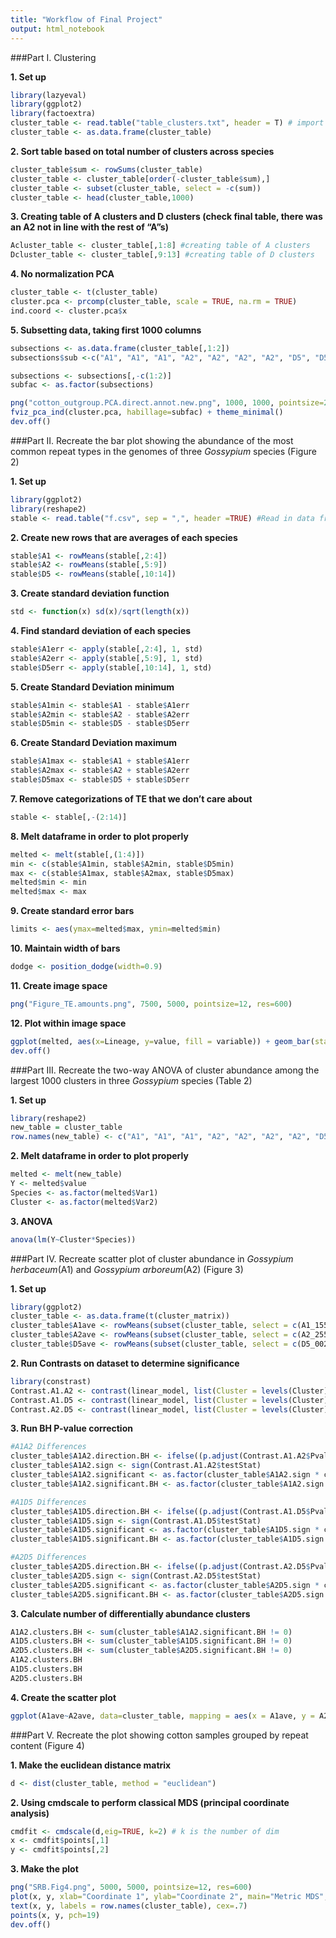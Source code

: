 ```yaml
---
title: "Workflow of Final Project"
output: html_notebook
---
```



###Part I. Clustering

**1. Set up**
```r
library(lazyeval)
library(ggplot2)
library(factoextra)
cluster_table <- read.table("table_clusters.txt", header = T) # import file from comparative analysis table
cluster_table <- as.data.frame(cluster_table)
```

**2. Sort table based on total number of clusters across species**
```r
cluster_table$sum <- rowSums(cluster_table)
cluster_table <- cluster_table[order(-cluster_table$sum),]
cluster_table <- subset(cluster_table, select = -c(sum))
cluster_table <- head(cluster_table,1000)
```

**3. Creating table of A clusters and D clusters (check final table, there was an A2 not in line with the rest of "A"s)**
```r
Acluster_table <- cluster_table[,1:8] #creating table of A clusters
Dcluster_table <- cluster_table[,9:13] #creating table of D clusters
```

**4. No normalization PCA**
```r
cluster_table <- t(cluster_table)
cluster.pca <- prcomp(cluster_table, scale = TRUE, na.rm = TRUE)
ind.coord <- cluster.pca$x
```

**5. Subsetting data, taking first 1000 columns**
```r
subsections <- as.data.frame(cluster_table[,1:2])
subsections$sub <-c("A1", "A1", "A1", "A2", "A2", "A2", "A2", "D5", "D5", "D5", "D5", "A2", "D5")

subsections <- subsections[,-c(1:2)]
subfac <- as.factor(subsections)

png("cotton_outgroup.PCA.direct.annot.new.png", 1000, 1000, pointsize=20)
fviz_pca_ind(cluster.pca, habillage=subfac) + theme_minimal()
dev.off()
```


###Part II. Recreate the bar plot showing the abundance of the most common repeat types in the genomes of three *Gossypium* species (Figure 2)

**1. Set up**
```r
library(ggplot2)
library(reshape2)
stable <- read.table("f.csv", sep = ",", header =TRUE) #Read in data frame
```

**2. Create new rows that are averages of each species**
```r
stable$A1 <- rowMeans(stable[,2:4])
stable$A2 <- rowMeans(stable[,5:9])
stable$D5 <- rowMeans(stable[,10:14])
```

**3. Create standard deviation function**
```r
std <- function(x) sd(x)/sqrt(length(x))
```

**4. Find standard deviation of each species**
```r
stable$A1err <- apply(stable[,2:4], 1, std)
stable$A2err <- apply(stable[,5:9], 1, std)
stable$D5err <- apply(stable[,10:14], 1, std)
```

**5. Create Standard Deviation minimum**
```r
stable$A1min <- stable$A1 - stable$A1err
stable$A2min <- stable$A2 - stable$A2err
stable$D5min <- stable$D5 - stable$D5err
```

**6. Create Standard Deviation maximum**
```r
stable$A1max <- stable$A1 + stable$A1err
stable$A2max <- stable$A2 + stable$A2err
stable$D5max <- stable$D5 + stable$D5err
```

**7. Remove categorizations of TE that we don't care about**
```r
stable <- stable[,-(2:14)]
```

**8. Melt dataframe in order to plot properly**
```r
melted <- melt(stable[,(1:4)])
min <- c(stable$A1min, stable$A2min, stable$D5min)
max <- c(stable$A1max, stable$A2max, stable$D5max)
melted$min <- min
melted$max <- max
```

**9. Create standard error bars**
```r
limits <- aes(ymax=melted$max, ymin=melted$min)
```

**10. Maintain width of bars**
```r
dodge <- position_dodge(width=0.9)
```

**11. Create image space**
```r
png("Figure_TE.amounts.png", 7500, 5000, pointsize=12, res=600)
```

**12. Plot within image space**
```r
ggplot(melted, aes(x=Lineage, y=value, fill = variable)) + geom_bar(stat = "identity",position = dodge) + geom_errorbar(limits, position = dodge, width=0.3) + labs(y="Mbp/1C", x="") + theme_set(theme_grey(base_size=12)) + scale_fill_hue(l=40)
dev.off()
```


###Part III. Recreate the two-way ANOVA of cluster abundance among the largest 1000 clusters in three *Gossypium* species (Table 2)

**1. Set up**
```r
library(reshape2)
new_table = cluster_table
row.names(new_table) <- c("A1", "A1", "A1", "A2", "A2", "A2", "A2", "D5", "D5", "D5", "D5", "A2", "D5")
```

**2. Melt dataframe in order to plot properly**
```r
melted <- melt(new_table)
Y <- melted$value
Species <- as.factor(melted$Var1)
Cluster <- as.factor(melted$Var2)
```

**3. ANOVA**
```r
anova(lm(Y~Cluster*Species))
```


###Part IV. Recreate scatter plot of cluster abundance in *Gossypium herbaceum*(A1) and *Gossypium arboreum*(A2) (Figure 3)

**1. Set up**
```r
library(ggplot2)
cluster_table <- as.data.frame(t(cluster_matrix))
cluster_table$A1ave <- rowMeans(subset(cluster_table, select = c(A1_155_, A1_073_, A1_097_), na.rm = TRUE))
cluster_table$A2ave <- rowMeans(subset(cluster_table, select = c(A2_255_, A2_034_, A2_044_, A2_099_, A2_101_), na.rm = TRUE))
cluster_table$D5ave <- rowMeans(subset(cluster_table, select = c(D5_002_, D5_031_, D5_004_, D5_053_, D5_ggg_), na.rm = TRUE))

```

**2. Run Contrasts on dataset to determine significance**
```r
library(constrast)
Contrast.A1.A2 <- contrast(linear_model, list(Cluster = levels(Cluster), Species = "A1"), list(Cluster = levels(Cluster), Species = "A2"))
Contrast.A1.D5 <- contrast(linear_model, list(Cluster = levels(Cluster), Species = "A1"), list(Cluster = levels(Cluster), Species = "D5"))
Contrast.A2.D5 <- contrast(linear_model, list(Cluster = levels(Cluster), Species = "A2"), list(Cluster = levels(Cluster), Species = "D5"))
```

**3. Run BH P-value correction**
```r
#A1A2 Differences
cluster_table$A1A2.direction.BH <- ifelse((p.adjust(Contrast.A1.A2$Pvalue, method = "BH") < 0.05), 1,0)
cluster_table$A1A2.sign <- sign(Contrast.A1.A2$testStat)
cluster_table$A1A2.significant <- as.factor(cluster_table$A1A2.sign * cluster_table$A1A2.direction)
cluster_table$A1A2.significant.BH <- as.factor(cluster_table$A1A2.sign * cluster_table$A1A2.direction.BH)

#A1D5 Differences
cluster_table$A1D5.direction.BH <- ifelse((p.adjust(Contrast.A1.D5$Pvalue, method = "BH") < 0.05), 1,0)
cluster_table$A1D5.sign <- sign(Contrast.A1.D5$testStat)
cluster_table$A1D5.significant <- as.factor(cluster_table$A1D5.sign * cluster_table$A1D5.direction)
cluster_table$A1D5.significant.BH <- as.factor(cluster_table$A1D5.sign * cluster_table$A1D5.direction.BH)

#A2D5 Differences
cluster_table$A2D5.direction.BH <- ifelse((p.adjust(Contrast.A2.D5$Pvalue, method = "BH") < 0.05), 1,0)
cluster_table$A2D5.sign <- sign(Contrast.A2.D5$testStat)
cluster_table$A2D5.significant <- as.factor(cluster_table$A2D5.sign * cluster_table$A2D5.direction)
cluster_table$A2D5.significant.BH <- as.factor(cluster_table$A2D5.sign * cluster_table$A2D5.direction.BH)
```

**3. Calculate number of differentially abundance clusters**
```r
A1A2.clusters.BH <- sum(cluster_table$A1A2.significant.BH != 0)
A1D5.clusters.BH <- sum(cluster_table$A1D5.significant.BH != 0)
A2D5.clusters.BH <- sum(cluster_table$A2D5.significant.BH != 0)
A1A2.clusters.BH
A1D5.clusters.BH
A2D5.clusters.BH
```


**4. Create the scatter plot**
```r
ggplot(A1ave~A2ave, data=cluster_table, mapping = aes(x = A1ave, y = A2ave, color = A1A2.significant.BH)) + geom_point() + geom_abline(intercept = 0, slope = 1) + xlim(0, 3500) + ylim(0,3500)
```


###Part V. Recreate the plot showing cotton samples grouped by repeat content (Figure 4)

**1. Make the euclidean distance matrix**
```r
d <- dist(cluster_table, method = "euclidean")
```

**2. Using cmdscale to perform classical MDS (principal coordinate analysis)**
```r
cmdfit <- cmdscale(d,eig=TRUE, k=2) # k is the number of dim
x <- cmdfit$points[,1]
y <- cmdfit$points[,2]
```

**3. Make the plot**
```r
png("SRB.Fig4.png", 5000, 5000, pointsize=12, res=600)
plot(x, y, xlab="Coordinate 1", ylab="Coordinate 2", main="Metric MDS",	type="n")
text(x, y, labels = row.names(cluster_table), cex=.7)
points(x, y, pch=19)
dev.off()
```